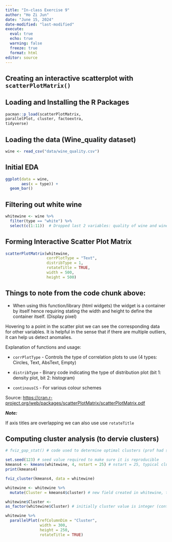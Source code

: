 ```yaml
---
title: "In-class Exercise 9"
author: "Ho Zi Jun"
date: "June 15, 2024"
date-modified: "last-modified"
execute:
  eval: true
  echo: true
  warning: false
  freeze: true
  format: html
editor: source
---
```


## Creating an interactive scatterplot with `scatterPlotMatrix()`

## Loading and Installing the R Packages

```r
pacman::p_load(scatterPlotMatrix,
parallelPlot, cluster, factoextra,
tidyverse)
```

## Loading the data (Wine_quality dataset)

```r
wine <- read_csv("data/wine_quality.csv")
```


## Initial EDA

```r
ggplot(data = wine,
       aes(x = type)) +
  geom_bar()
```

## Filtering out white wine

```r
whitewine <- wine %>%
  filter(type == "white") %>%
  select(c(1:11))  # Dropped last 2 variables: quality of wine and wine type - to tidy up data.frame
```

## Forming Interactive Scatter Plot Matrix

```r
scatterPlotMatrix(whitewine,
                  corrPlotType = "Text",
                  distribType = 1,
                  rotateTitle = TRUE,
                  width = 500,
                  height = 500)
```

::: callout-note
## Things to note from the code chunk above:

-   When using this function/library (html widgets) the widget is a container by itself hence requiring stating the width and height to define the container itself. (Display pixel)
:::

Hovering to a point in the scatter plot we can see the corresponding data for other variables. It is helpful in the sense that if there are multiple outliers, it can help us detect anomalies.

Explanation of functions and usage:

-   `corrPlotType` - Controls the type of correlation plots to use (4 types: Circles, Text, AbsText, Empty)

-   `distribType` - Binary code indicating the type of distribution plot (bit 1: density plot, bit 2:
histogram)

-   `continousCS` - For various colour schemes

Source: [https://cran.r-project.org/web/packages/scatterPlotMatrix/scatterPlotMatrix.pdf](https://cran.r-project.org/web/packages/scatterPlotMatrix/scatterPlotMatrix.pdf)

***Note:***

If axis titles are overlapping we can also use use `rotateTitle`

## Computing cluster analysis (to dervie clusters)

```r
# fviz_gap_stat() # code used to determine optimal clusters (prof had showed the methods to obtain the optimal number of clusters - "4")
```


```r
set.seed(123) # seed value required to make sure it is reproducible 
kmeans4 <- kmeans(whitewine, 4, nstart = 25) # nstart = 25, typical clustering algorithm 
print(kmeans4)
```


```r
fviz_cluster(kmeans4, data = whitewine)
```

```r
whitewine <- whitewine %>%
  mutate(Cluster = kmeans4$cluster) # new field created in whitewine, taken from kmeans4: cluster variable
```

```r
whitewine$Cluster <-
as_factor(whitewine$Cluster) # initially cluster value is integer (continuous variable) convert it to an object class factor. (Cluster of 1,2,3 etc)
```

```r
whitewine %>%
  parallelPlot(refColumnDim = "Cluster",
               width = 300,
               height = 250,
               rotateTitle = TRUE)
```

